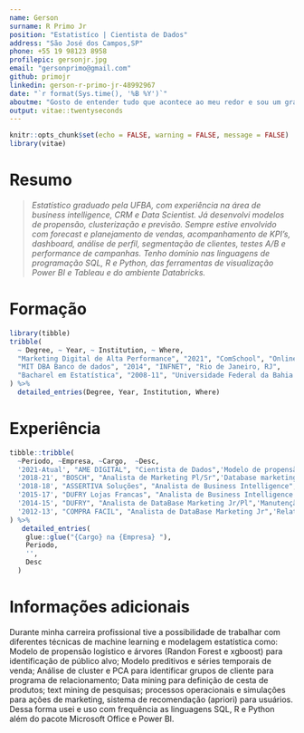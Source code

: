 ```yaml
---
name: Gerson
surname: R Primo Jr
position: "Estatistíco | Cientista de Dados"
address: "São José dos Campos,SP"
phone: +55 19 98123 8958
profilepic: gersonjr.jpg
email: "gersonprimo@gmail.com"
github: primojr
linkedin: gerson-r-primo-jr-48992967
date: "`r format(Sys.time(), '%B %Y')`"
aboutme: "Gosto de entender tudo que acontece ao meu redor e sou um grande entusiasta da aplicação prática da estatística."
output: vitae::twentyseconds
---
```


```r
knitr::opts_chunk$set(echo = FALSE, warning = FALSE, message = FALSE)
library(vitae)
```

# Resumo

> *Estatístico graduado pela UFBA, com experiência na área de business intelligence, CRM e Data Scientist. Já desenvolvi modelos de propensão, clusterização e previsão. Sempre estive envolvido com forecast e planejamento de vendas, acompanhamento de KPI's, dashboard, análise de perfil, segmentação de clientes, testes A/B e performance de campanhas. Tenho domínio nas linguagens de programação SQL, R e Python, das ferramentas de visualização Power BI e Tableau e do ambiente Databricks.*

# Formação

```r
library(tibble)
tribble(
  ~ Degree, ~ Year, ~ Institution, ~ Where,
  "Marketing Digital de Alta Performance", "2021", "ComSchool", "Online",
  "MIT DBA Banco de dados", "2014", "INFNET", "Rio de Janeiro, RJ",
  "Bacharel em Estatística", "2008-11", "Universidade Federal da Bahia (UFBA)", "Salvador, BA"
) %>% 
  detailed_entries(Degree, Year, Institution, Where)
```

# Experiência

```r
tibble::tribble(
  ~Periodo, ~Empresa, ~Cargo,  ~Desc,
  '2021-Atual', "AME DIGITAL", "Cientista de Dados",'Modelo de propensão; Sistema de recomendação; Teste A/B e Grupo de controle; Peformace de campanhas; Clusterização de cliente; Estudo de perfil',
  '2018-21', "BOSCH", "Analista de Marketing Pl/Sr",'Database marketing (Manutenção, higienização e atualização); Estudo dos hábitos dos usuários; Segmentação de público alvo para ações de e-mail marketing; teste A/B; otimização de performance de mídias sociais; Modelos, simulações e mensuração de ações de marketing; data mining; Desenvolvimento e manutenção de Dashboard (Power BI); Projeto de pricing',
  '2018-18', "ASSERTIVA Soluções", "Analista de Business Intelligence",'Modelagem e planejamento de venda; desenvolvimento de dashboard; Segmentação de prospect; acompanhamento de KPI’s, modelo de propensão de clientes.',
  '2015-17', "DUFRY Lojas Francas", "Analista de Business Intelligence Sr",'Forecast de vendas; desenvolvimento de dashboard; análise do programa de relacionamento Dufry Red; estudo de simulação e impacto de ações de marketing; acompanhamento de KPI’s',
  '2014-15', "DUFRY", "Analista de DataBase Marketing Jr/Pl",'Manutenção, higienização e atualização do database marketing; Segmentação de público alvo para ações de e-mail marketing e mídias sociais; Estudo e simulações de comportamento do cliente; text mining; Análise de retorno de campanhas de Marketing e mídias sociais; Relatórios e análise de informações gerenciais;',
  '2012-13', "COMPRA FACIL", "Analista de DataBase Marketing Jr",'Relatórios e análises com informações gerenciais; Seleções de clientes para ações de marketing direto e envio de email marketing; Estudos das bases para diversas áreas da empresa; acompanhamento de modelos estatísticos de ativação de mala-direta e desenvolvimento e manutenção de modelo de propensão a crédito.'
) %>% 
   detailed_entries(
    glue::glue("{Cargo} na {Empresa} "),
    Periodo,
    '',
    Desc
  )
```

# Informações adicionais

Durante minha carreira profissional tive a possibilidade de trabalhar com diferentes técnicas de machine learning e modelagem estatística como: Modelo de propensão logístico e árvores (Randon Forest e xgboost) para identificação de público alvo; Modelo preditivos e séries temporais de venda; Análise de cluster e PCA para identificar grupos de cliente para programa de relacionamento; Data mining para definição de cesta de produtos; text mining de pesquisas; processos operacionais e simulações para ações de marketing, sistema de recomendação (apriori) para usuários. Dessa forma usei e uso com frequência as linguagens SQL, R e Python além do pacote Microsoft Office e Power BI.
